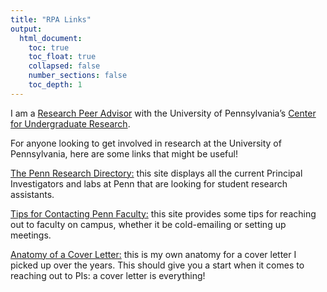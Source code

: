 ```yaml
---
title: "RPA Links"
output:
  html_document:
    toc: true
    toc_float: true
    collapsed: false
    number_sections: false
    toc_depth: 1
---
```


I am a [Research Peer Advisor](https://www.curf.upenn.edu/profile/faircloth-sophie) with the University of Pennsylvania's [Center for Undergraduate Research](https://www.curf.upenn.edu). 

For anyone looking to get involved in research at the University of Pennsylvania, here are some links that might be useful!

[The Penn Research Directory:](https://www.curf.upenn.edu/research-directory) this site displays all the current Principal Investigators and labs at Penn that are looking for student research assistants.

[Tips for Contacting Penn Faculty:](https://www.curf.upenn.edu/research/find-mentor/contacting-faculty) this site provides some tips for reaching out to faculty on campus, whether it be cold-emailing or setting up meetings.

[Anatomy of a Cover Letter:](https://www.evernote.com/shard/s586/sh/27f9de15-f7b8-4176-d704-5f32d643c6f2/66a42e12c5e3cc887b6cb86f9a3aebdc) this is my own anatomy for a cover letter I picked up over the years. This should give you a start when it comes to reaching out to PIs: a cover letter is everything!
